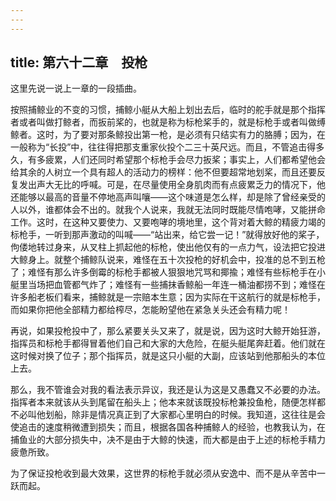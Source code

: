 ```yaml
---
---
---
```

title: 第六十二章　投枪
---






这里先说一说上一章的一段插曲。

按照捕鲸业的不变的习惯，捕鲸小艇从大船上划出去后，临时的舵手就是那个指挥者或者叫做打鲸者，而扳前桨的，也就是称为标枪桨手的，就是标枪手或者叫做缚鲸者。这时，为了要对那条鲸投出第一枪，是必须有只结实有力的胳膊；因为，在一般称为“长投”中，往往得把那支重家伙投个二三十英尺远。而且，不管追击得多久，有多疲累，人们还同时希望那个标枪手会尽力扳桨；事实上，人们都希望他会给其余的人树立一个具有超人的活动力的榜样：他不但要超常地划桨，而且还要反复发出声大无比的呼喊。可是，在尽量使用全身肌肉而有点疲累乏力的情况下，他还能够以最高的音量不停地高声叫嚷——这个味道是怎么样，却是除了曾经亲受的人以外，谁都体会不出的。就我个人说来，我就无法同时既能尽情咆哮，又能拼命工作。这时，在这种又要使力、又要咆哮的境地里，这个背对着大鲸的精疲力竭的标枪手，一听到那声激动的叫喊——“站出来，给它尝一记！”就得放好他的桨子，佝偻地转过身来，从叉柱上抓起他的标枪，使出他仅有的一点力气，设法把它投进大鲸身上。就整个捕鲸队说来，难怪在五十次投枪的好机会中，投准的总不到五枪了；难怪有那么许多倒霉的标枪手都被人狠狠地咒骂和揶揄；难怪有些标枪手在小艇里当场把血管都气炸了；难怪有一些捕抹香鲸船一年连一桶油都捞不到；难怪在许多船老板们看来，捕鲸就是一宗赔本生意；因为实际在干这航行的就是标枪手，而如果你把他全部精力都给榨尽，怎能盼望他在紧急关头还会有精力呢！

再说，如果投枪投中了，那么紧要关头又来了，就是说，因为这时大鲸开始狂游，指挥员和标枪手都得冒着他们自己和大家的大危险，在艇头艇尾奔赶着。他们就在这时候对换了位子；那个指挥员，就是这只小艇的大副，应该站到他那船头的本位上去。

那么，我不管谁会对我的看法表示异议，我还是认为这是又愚蠢又不必要的办法。指挥者本来就该从头到尾留在船头上；他本来就该既投标枪兼投鱼枪，随便怎样都不必叫他划船，除非是情况真正到了大家都心里明白的时候。我知道，这往往是会使追击的速度稍微遭到损失；而且，根据各国各种捕鲸人的经验，也教我认为，在捕鱼业的大部分损失中，决不是由于大鲸的快速，而大都是由于上述的标枪手精力疲惫所致。

为了保证投枪收到最大效果，这世界的标枪手就必须从安逸中、而不是从辛苦中一跃而起。